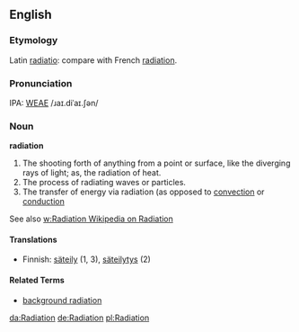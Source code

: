 ==English==
===Etymology===
Latin [[radiatio]]: compare with French [[radiation]].

===Pronunciation===
IPA: [[WEAE]] /ɹaɪ.diˈaɪ.ʃən/

===Noun===
'''radiation'''
# The shooting forth of anything from a point or surface, like the diverging rays of light; as, the radiation of heat.<!-- material copied from Webster's Revised Unabridged Dictionary (1913) -->
# The process of radiating waves or particles.
# The transfer of energy via radiation (as opposed to [[convection]] or [[conduction]]

See also [[w:Radiation Wikipedia on Radiation]]

====Translations====
*Finnish: [[säteily]] (1, 3), [[säteilytys]] (2)

====Related Terms====
*[[background radiation]]

[[da:Radiation]]
[[de:Radiation]]
[[pl:Radiation]]